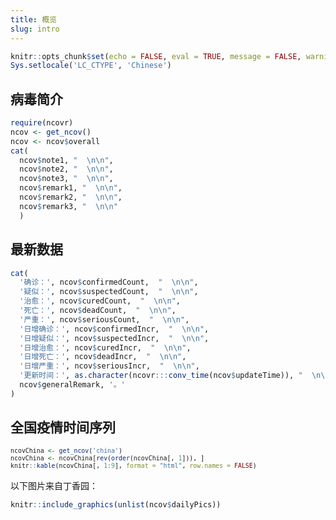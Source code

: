 ```yaml
---
title: 概览
slug: intro
---
```


```r
knitr::opts_chunk$set(echo = FALSE, eval = TRUE, message = FALSE, warning = FALSE, error = FALSE)
Sys.setlocale('LC_CTYPE', 'Chinese')
```

## 病毒简介

```r
require(ncovr)
ncov <- get_ncov()
ncov <- ncov$overall
cat(
  ncov$note1, "  \n\n",
  ncov$note2, "  \n\n",
  ncov$note3, "  \n\n",
  ncov$remark1, "  \n\n",
  ncov$remark2, "  \n\n",
  ncov$remark3, "  \n\n"
  )
```

## 最新数据

```r
cat(
  '确诊：', ncov$confirmedCount,  "  \n\n",
  '疑似：', ncov$suspectedCount,  "  \n\n",
  '治愈：', ncov$curedCount,  "  \n\n",
  '死亡：', ncov$deadCount,  "  \n\n",
  '严重：', ncov$seriousCount,  "  \n\n",
  '日增确诊：', ncov$confirmedIncr,  "  \n\n",
  '日增疑似：', ncov$suspectedIncr,  "  \n\n",
  '日增治愈：', ncov$curedIncr,  "  \n\n",
  '日增死亡：', ncov$deadIncr,  "  \n\n",
  '日增严重：', ncov$seriousIncr,  "  \n\n",
  '更新时间：', as.character(ncovr:::conv_time(ncov$updateTime)), "  \n\n",
  ncov$generalRemark, '。'
)
```

## 全国疫情时间序列

<small>

```r
ncovChina <- get_ncov('china')
ncovChina <- ncovChina[rev(order(ncovChina[, 1])), ]
knitr::kable(ncovChina[, 1:9], format = "html", row.names = FALSE)
```

</small>

以下图片来自丁香园：

```r
knitr::include_graphics(unlist(ncov$dailyPics))
```
